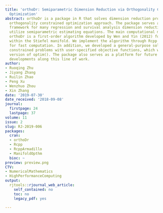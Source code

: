 ```yaml
---
title: 'orthoDr: Semiparametric Dimension Reduction via Orthogonality Constrained
  Optimization'
abstract: orthoDr is a package in R that solves dimension reduction problems using
  orthogonality constrained optimization approach. The package serves as a unified
  framework for many regression and survival analysis dimension reduction models that
  utilize semiparametric estimating equations. The main computational machinery of
  orthoDr is a first-order algorithm developed by Wen and Yin (2012) for optimization
  within the Stiefel manifold. We implement the algorithm through Rcpp and OpenMP
  for fast computation. In addition, we developed a general-purpose solver for such
  constrained problems with user-specified objective functions, which works as a drop-in
  version of optim(). The package also serves as a platform for future methodology
  developments along this line of work.
author:
- Ruoqing Zhu
- Jiyang Zhang
- Ruilin Zhao
- Peng Xu
- Wenzhuo Zhou
- Xin Zhang
date: '2019-07-30'
date_received: '2018-09-08'
journal:
  firstpage: 24
  lastpage: 37
volume: 11
issue: 2
slug: RJ-2019-006
packages:
  cran:
  - orthoDr
  - Rcpp
  - RcppArmadillo
  - ManifoldOpthm
  bioc: ~
preview: preview.png
CTV:
- NumericalMathematics
- HighPerformanceComputing
output:
  rjtools::rjournal_web_article:
    self_contained: no
    toc: no
    legacy_pdf: yes

---
```

